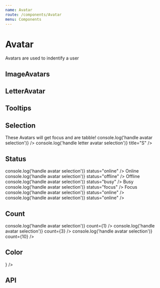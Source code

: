 ```yaml
---
name: Avatar
route: /components/Avatar
menu: Components
---
```



# Avatar

Avatars are used to indentify a user

## ImageAvatars

<Playground>
  <SpacedGroup xs={2}>
    <Avatar
      size={36}
      src={
        'https://i.pinimg.com/236x/c1/2e/ba/c12eba2c171e51501c00759b3363367c--dapper-suits-bloomberg-businessweek.jpg'
      }
    />
    <Avatar
      size={36}
      src={
        'https://i.pinimg.com/236x/c1/2e/ba/c12eba2c171e51501c00759b3363367c--dapper-suits-bloomberg-businessweek.jpg'
      }
      shouldSimulateError={true}
    />
    <Avatar
      size={36}
      src={
        'https://i.pinimg.com/236x/c1/2e/ba/c12eba2c171e51501c00759b3363367c--dapper-suits-bloomberg-businessweek.jpg'
      }
      shouldSimulateSlowLoad={true}
    />
    <Avatar size={36} />
  </SpacedGroup>
</Playground>

## LetterAvatar

<Playground>
  <SpacedGroup xs={8}>
    <Avatar size={36} title="Walker" />
    <Avatar size={36} title="Kristen" />
    <Avatar size={36} title="Susan" />
  </SpacedGroup>
</Playground>

## Tooltips

<Playground>
  <SpacedGroup xs={8}>
    <Avatar
      size={36}
      src={
        'https://i.pinimg.com/236x/c1/2e/ba/c12eba2c171e51501c00759b3363367c--dapper-suits-bloomberg-businessweek.jpg'
      }
      title="Walker"
      showTooltip
    />
    <Avatar size={36} title="Sam" showTooltip />
  </SpacedGroup>
</Playground>

## Selection

<Playground>
  <SpacedGroup xs={8}>
    <span>These Avatars will get focus and are tabble!</span>
    <Avatar
      src={
        'https://i.pinimg.com/236x/c1/2e/ba/c12eba2c171e51501c00759b3363367c--dapper-suits-bloomberg-businessweek.jpg'
      }
      onClick={() => console.log('handle avatar selection')}
    />
    <Avatar
      onClick={() => console.log('handle letter avatar selection')}
      title="S"
    />
    <Avatar title="S" />
  </SpacedGroup>
</Playground>

## Status

<Playground>
  <SpacedGroup xs={8}>
    <SpacedGroup direction="vertical" xs={4} center>
      <Avatar
        size={72}
        src={
          'https://i.pinimg.com/236x/c1/2e/ba/c12eba2c171e51501c00759b3363367c--dapper-suits-bloomberg-businessweek.jpg'
        }
        onClick={() => console.log('handle avatar selection')}
        status="online"
      />
      <span>Online</span>
    </SpacedGroup>
    <SpacedGroup direction="vertical" xs={4} center>
      <Avatar
        size={72}
        src={
          'https://i.pinimg.com/236x/c1/2e/ba/c12eba2c171e51501c00759b3363367c--dapper-suits-bloomberg-businessweek.jpg'
        }
        onClick={() => console.log('handle avatar selection')}
        status="offline"
      />
      <span>Offline</span>
    </SpacedGroup>
    <SpacedGroup direction="vertical" xs={4} center>
      <Avatar
        size={72}
        src={
          'https://i.pinimg.com/236x/c1/2e/ba/c12eba2c171e51501c00759b3363367c--dapper-suits-bloomberg-businessweek.jpg'
        }
        onClick={() => console.log('handle avatar selection')}
        status="busy"
      />
      <span>Busy</span>
    </SpacedGroup>
    <SpacedGroup direction="vertical" xs={4} center>
      <Avatar
        size={72}
        src={
          'https://i.pinimg.com/236x/c1/2e/ba/c12eba2c171e51501c00759b3363367c--dapper-suits-bloomberg-businessweek.jpg'
        }
        onClick={() => console.log('handle avatar selection')}
        status="focus"
      />
      <span>Focus</span>
    </SpacedGroup>
    <Avatar
      size={36}
      src={
        'https://i.pinimg.com/236x/c1/2e/ba/c12eba2c171e51501c00759b3363367c--dapper-suits-bloomberg-businessweek.jpg'
      }
      onClick={() => console.log('handle avatar selection')}
      status="online"
    />
    <Avatar
      size={28}
      src={
        'https://i.pinimg.com/236x/c1/2e/ba/c12eba2c171e51501c00759b3363367c--dapper-suits-bloomberg-businessweek.jpg'
      }
      onClick={() => console.log('handle avatar selection')}
      status="online"
    />
  </SpacedGroup>
</Playground>

## Count

<Playground>
  <SpacedGroup xs={8}>
    <Avatar
      size={32}
      src={
        'https://i.pinimg.com/236x/c1/2e/ba/c12eba2c171e51501c00759b3363367c--dapper-suits-bloomberg-businessweek.jpg'
      }
      onClick={() => console.log('handle avatar selection')}
      count={1}
    />
    <Avatar
      size={32}
      src={
        'https://i.pinimg.com/236x/c1/2e/ba/c12eba2c171e51501c00759b3363367c--dapper-suits-bloomberg-businessweek.jpg'
      }
      onClick={() => console.log('handle avatar selection')}
      count={3}
    />
    <Avatar
      size={32}
      src={
        'https://i.pinimg.com/236x/c1/2e/ba/c12eba2c171e51501c00759b3363367c--dapper-suits-bloomberg-businessweek.jpg'
      }
      onClick={() => console.log('handle avatar selection')}
      count={10}
    />
  </SpacedGroup>
</Playground>

## Color

<Playground>
  <SpacedGroup xs={8}>
    <Avatar
      size={72}
      color={palette.paper}
      backgroundColor={palette.plum}
      src={
        'https://i.pinimg.com/236x/c1/2e/ba/c12eba2c171e51501c00759b3363367c--dapper-suits-bloomberg-businessweek.jpg'
      }
    />
    <Avatar
      size={72}
      color={palette.paper}
      backgroundColor={palette.plum}
      icon={<MemberIcon />}
    />
    <Avatar
      size={72}
      color={palette.paper}
      backgroundColor={palette.plum}
      title="walker"
    />
    <Avatar
      size={72}
      color={palette.paper}
      backgroundColor={palette.plum}
      title="walker"
      count={0}
    />
    <Avatar
      size={72}
      color={palette.paper}
      backgroundColor={palette.plum}
      title="walker"
      status="online"
    />
  </SpacedGroup>
</Playground>

## API

<PropsTable of={Avatar} />
